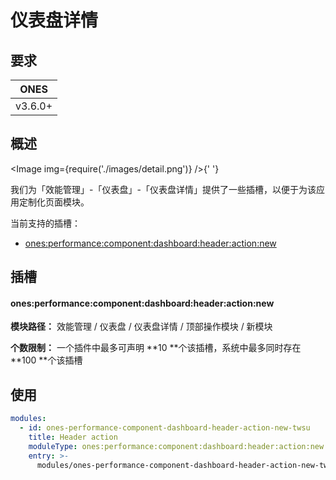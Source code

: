 # 仪表盘详情

## 要求

|  ONES   |
| :-----: |
| v3.6.0+ |

## 概述

<Image img={require('./images/detail.png')} />{' '}

我们为「效能管理」-「仪表盘」-「仪表盘详情」提供了一些插槽，以便于为该应用定制化页面模块。

当前支持的插槽：

- [ones:performance:component:dashboard:header:action:new](#onesperformancecomponentdashboardheaderactionnew)

## 插槽

#### ones:performance:component:dashboard:header:action:new

**模块路径：** 效能管理 / 仪表盘 / 仪表盘详情 / 顶部操作模块 / 新模块

**个数限制：** 一个插件中最多可声明 **10 **个该插槽，系统中最多同时存在 **100 **个该插槽

## 使用

```yaml
modules:
  - id: ones-performance-component-dashboard-header-action-new-twsu
    title: Header action
    moduleType: ones:performance:component:dashboard:header:action:new
    entry: >-
      modules/ones-performance-component-dashboard-header-action-new-twsu/index.html
```
